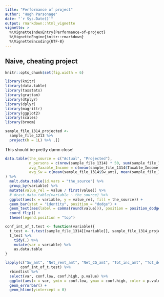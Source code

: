 ```yaml
---
title: "Performance of project"
author: "Hugh Parsonage"
date: "`r Sys.Date()`"
output: rmarkdown::html_vignette
vignette: >
  %\VignetteIndexEntry{Performance-of-project}
  %\VignetteEngine{knitr::rmarkdown}
  %\VignetteEncoding{UTF-8}
---
```


## Naive, cheating project

```r
knitr::opts_chunk$set(fig.width = 6)
```

```r
library(knitr)
library(data.table)
library(taxstats)
library(grattan)
library(dtplyr)
library(dplyr)
library(magrittr)
library(ggplot2)
library(scales)
library(broom)
```

```r
sample_file_1314_projected <- 
  sample_file_1213 %>%
  project(h = 1L) %>% .[]
```

This should be pretty damn close!

```r
data.table(the_source = c("Actual", "Projected"),
           n_persons = c(nrow(sample_file_1314) * 50, sum(sample_file_1314_projected$WEIGHT)), 
           avg_Taxable_Income = c(mean(sample_file_1314$Taxable_Income), mean(sample_file_1314_projected$Taxable_Income)),
           avg_Sw = c(mean(sample_file_1314$Sw_amt), mean(sample_file_1314_projected$Sw_amt))
) %>% 
  melt.data.table(id.vars = "the_source") %>%
  group_by(variable) %>%
  mutate(value_rel = value / first(value)) %>%
  # dcast.data.table(variable ~ the_source) %>%
  ggplot(aes(x = variable, y = value_rel, fill = the_source)) + 
  geom_bar(stat = "identity", position = "dodge") + 
  geom_text(aes(label = comma(round(value))), position = position_dodge(width = 0.9), hjust = 1.02) + 
  coord_flip() + 
  theme(legend.position = "top")
```

```r
conf_int_of_t.test <- function(variable){
  t_test <- t.test(sample_file_1314[[variable]], sample_file_1314_projected[[variable]])
  t_test %>%
    tidy(.) %>%
    mutate(var = variable) %>%
    as.data.table
}

lapply(c("Sw_amt", "Net_rent_amt", "Net_CG_amt", "Tot_inc_amt", "Tot_ded_amt", "Taxable_Income"), 
       conf_int_of_t.test) %>%
  rbindlist %>%
  select(var, conf.low, conf.high, p.value) %>%
  ggplot(aes(x = var, ymin = conf.low, ymax = conf.high, color = p.value > 0.05)) + 
  geom_errorbar() + 
  geom_hline(yintercept = 0)


```

